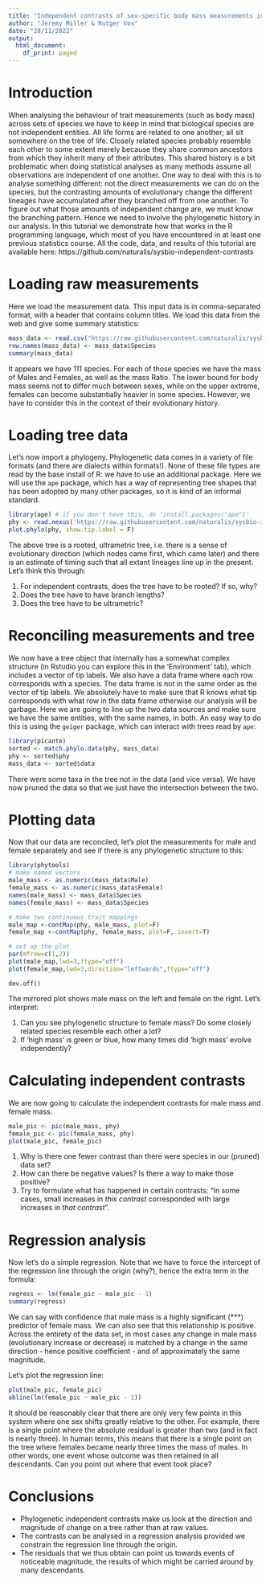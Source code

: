 ```yaml
---
title: "Independent contrasts of sex-specific body mass measurements in spiders"
author: "Jeremy Miller & Rutger Vos"
date: "28/11/2022"
output:
  html_document:
    df_print: paged
---
```


# Introduction

When analysing the behaviour of trait measurements (such as body mass) across
sets of species we have to keep in mind that biological species are not 
independent entities. All life forms are related to one another; all sit
somewhere on the tree of life. Closely related species probably resemble each
other to some extent merely because they share common ancestors from which 
they inherit many of their attributes. This shared history is a bit problematic
when doing statistical analyses as many methods assume all observations are
independent of one another. One way to deal with this is to analyse something
different: not the direct measurements we can do on the species, but the 
contrasting amounts of evolutionary change the different lineages have 
accumulated after they branched off from one another. To figure out what those
amounts of independent change are, we must know the branching pattern. Hence
we need to involve the phylogenetic history in our analysis. In this tutorial
we demonstrate how that works in the R programming language, which most of you
have encountered in at least one previous statistics course. All the code,
data, and results of this tutorial are available here:
https://github.com/naturalis/sysbio-independent-contrasts

# Loading raw measurements

Here we load the measurement data. This input data is in comma-separated format,
with a header that contains column titles. We load this data from the web and
give some summary statistics:

```r
mass_data <- read.csv("https://raw.githubusercontent.com/naturalis/sysbio-independent-contrasts/main/data/MeasurementsPractical.csv")
row.names(mass_data) <- mass_data$Species
summary(mass_data)
```

It appears we have 111 species. For each of those species we have the mass of
Males and Females, as well as the mass Ratio. The lower bound for body mass 
seems not to differ much between sexes, while on the upper extreme, females can
become substantially heavier in some species. However, we have to consider this
in the context of their evolutionary history.

# Loading tree data

Let's now import a phylogeny. Phylogenetic data comes in a variety of file 
formats (and there are dialects within formats!). None of these file types are
read by the base install of R: we have to use an additional package. Here we
will use the `ape` package, which has a way of representing tree shapes that
has been adopted by many other packages, so it is kind of an informal standard.

```r
library(ape) # if you don't have this, do 'install.packages("ape")'
phy <- read.nexus('https://raw.githubusercontent.com/naturalis/sysbio-independent-contrasts/main/data/multi_spiders_musc_Beast_10m.tree')
plot.phylo(phy, show.tip.label = F)
```

The above tree is a rooted, ultrametric tree, i.e. there is a sense of 
evolutionary direction (which nodes came first, which came later) and there is
an estimate of timing such that all extant lineages line up in the present.
Let's think this through:

1. For independent contrasts, does the tree have to be rooted? If so, why?
2. Does the tree have to have branch lengths?
3. Does the tree have to be ultrametric?

# Reconciling measurements and tree

We now have a tree object that internally has a somewhat complex structure
(in Rstudio you can explore this in the 'Environment' tab), which includes a
vector of tip labels. We also have a data frame where each row corresponds with
a species. The data frame is not in the same order as the vector of tip labels.
We absolutely have to make sure that R knows what tip corresponds with what
row in the data frame otherwise our analysis will be garbage. Here we are going
to line up the two data sources and make sure we have the same entities, with
the same names, in both. An easy way to do this is using the `geiger` package,
which can interact with trees read by `ape`:

```r
library(picante)
sorted <- match.phylo.data(phy, mass_data)
phy <- sorted$phy
mass_data <- sorted$data
```

There were some taxa in the tree not in the data (and vice versa). We have now
pruned the data so that we just have the intersection between the two.

# Plotting data

Now that our data are reconciled, let's plot the measurements for male and 
female separately and see if there is any phylogenetic structure to this:

```r
library(phytools)
# make named vectors
male_mass <- as.numeric(mass_data$Male)
female_mass <- as.numeric(mass_data$Female)
names(male_mass) <- mass_data$Species
names(female_mass) <- mass_data$Species

# make two continuous trait mappings
male_map <-contMap(phy, male_mass, plot=F)
female_map <-contMap(phy, female_mass, plot=F, invert=T)

# set up the plot
par(mfrow=c(1,2))
plot(male_map,lwd=3,ftype="off")
plot(female_map,lwd=3,direction="leftwards",ftype="off")
```

```
dev.off()
```

The mirrored plot shows male mass on the left and female on the right. Let's 
interpret:

1. Can you see phylogenetic structure to female mass? Do some closely related
   species resemble each other a lot?
2. If 'high mass' is green or blue, how many times did 'high mass' evolve 
   independently?
    
# Calculating independent contrasts

We are now going to calculate the independent contrasts for male mass and 
female mass.

```r
male_pic <- pic(male_mass, phy)
female_pic <- pic(female_mass, phy)
plot(male_pic, female_pic)
```

1. Why is there one fewer contrast than there were species in our (pruned) data set?
2. How can there be negative values? Is there a way to make those positive?
3. Try to formulate what has happened in certain contrasts: "In some cases,
   small increases in *this contrast* corresponded with large increases in
   *that contrast*".
   
# Regression analysis
   
Now let's do a simple regression. Note that we have to force the intercept of
the regression line through the origin (why?), hence the extra term in the 
formula:

```r
regress <- lm(female_pic ~ male_pic - 1)
summary(regress)
```

We can say with confidence that male mass is a highly significant (***) 
predictor of female mass. We can also see that this relationship is positive.
Across the entirety of the data set, in most cases any change in male mass 
(evolutionary increase or decrease) is matched by a change in the same direction
- hence positive coefficient - and of approximately the same magnitude.

Let's plot the regression line:

```r
plot(male_pic, female_pic)
abline(lm(female_pic ~ male_pic - 1))
```

It should be reasonably clear that there are only very few points in this 
system where one sex shifts greatly relative to the other. For example, there
is a single point where the absolute residual is greater than two (and in fact
is nearly three). In human terms, this means that there is a single point on 
the tree where females became nearly three times the mass of males. In other
words, one event whose outcome was then retained in all descendants. Can you
point out where that event took place?

# Conclusions

- Phylogenetic independent contrasts make us look at the direction and 
  magnitude of change on a tree rather than at raw values.
- The contrasts can be analysed in a regression analysis provided we constrain
  the regression line through the origin.
- The residuals that we thus obtain can point us towards events of noticeable
  magnitude, the results of which might be carried around by many descendants.
